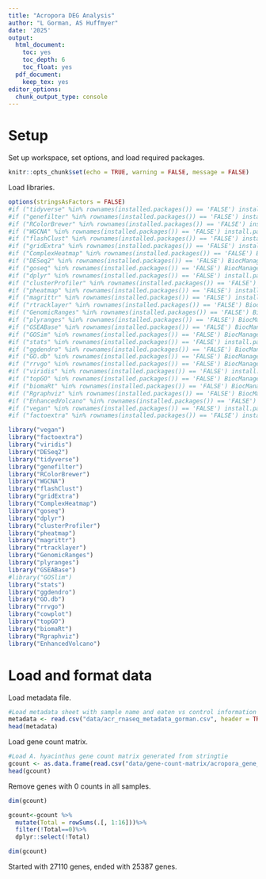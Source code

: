 ```yaml
---
title: "Acropora DEG Analysis" 
author: "L Gorman, AS Huffmyer"
date: '2025'
output:
  html_document:
    toc: yes
    toc_depth: 6
    toc_float: yes
  pdf_document:
    keep_tex: yes
editor_options: 
  chunk_output_type: console
---
```


# Setup  

Set up workspace, set options, and load required packages.    
```r
knitr::opts_chunk$set(echo = TRUE, warning = FALSE, message = FALSE)
```

Load libraries. 
```r
options(stringsAsFactors = FALSE)
#if ("tidyverse" %in% rownames(installed.packages()) == 'FALSE') install.packages('tidyverse') 
#if ("genefilter" %in% rownames(installed.packages()) == 'FALSE') install.packages('genefilter') 
#if ("RColorBrewer" %in% rownames(installed.packages()) == 'FALSE') install.packages('RColorBrewer') 
#if ("WGCNA" %in% rownames(installed.packages()) == 'FALSE') install.packages('WGCNA') 
#if ("flashClust" %in% rownames(installed.packages()) == 'FALSE') install.packages('flashClust') 
#if ("gridExtra" %in% rownames(installed.packages()) == 'FALSE') install.packages('gridExtra') 
#if ("ComplexHeatmap" %in% rownames(installed.packages()) == 'FALSE') BiocManager::install("ComplexHeatmap")
#if ("DESeq2" %in% rownames(installed.packages()) == 'FALSE') BiocManager::install("DESeq2")
#if ("goseq" %in% rownames(installed.packages()) == 'FALSE') BiocManager::install("goseq") 
#if ("dplyr" %in% rownames(installed.packages()) == 'FALSE') install.packages('dplyr') 
#if ("clusterProfiler" %in% rownames(installed.packages()) == 'FALSE') BiocManager::install("clusterProfiler") 
#if ("pheatmap" %in% rownames(installed.packages()) == 'FALSE') install.packages('pheatmap') 
#if ("magrittr" %in% rownames(installed.packages()) == 'FALSE') install.packages('magrittr') 
#if ("rtracklayer" %in% rownames(installed.packages()) == 'FALSE') BiocManager::install("rtracklayer")
#if ("GenomicRanges" %in% rownames(installed.packages()) == 'FALSE') BiocManager::install("GenomicRanges")
#if ("plyranges" %in% rownames(installed.packages()) == 'FALSE') BiocManager::install("plyranges")
#if ("GSEABase" %in% rownames(installed.packages()) == 'FALSE') BiocManager::install("GSEABase")
#if ("GOSim" %in% rownames(installed.packages()) == 'FALSE') BiocManager::install("GOSim")
#if ("stats" %in% rownames(installed.packages()) == 'FALSE') install.packages("stats")
#if ("ggdendro" %in% rownames(installed.packages()) == 'FALSE') BiocManager::install("ggdendro")
#if ("GO.db" %in% rownames(installed.packages()) == 'FALSE') BiocManager::install("GO.db")
#if ("rrvgo" %in% rownames(installed.packages()) == 'FALSE') BiocManager::install("rrvgo")
#if ("viridis" %in% rownames(installed.packages()) == 'FALSE') install.packages("viridis")
#if ("topGO" %in% rownames(installed.packages()) == 'FALSE') BiocManager::install("topGO")
#if ("biomaRt" %in% rownames(installed.packages()) == 'FALSE') BiocManager::install("biomaRt")
#if ("Rgraphviz" %in% rownames(installed.packages()) == 'FALSE') BiocManager::install("Rgraphviz")
#if ("EnhancedVolcano" %in% rownames(installed.packages()) == 'FALSE') BiocManager::install("EnhancedVolcano")
#if ("vegan" %in% rownames(installed.packages()) == 'FALSE') install.packages("vegan") 
#if ("factoextra" %in% rownames(installed.packages()) == 'FALSE') install.packages("factoextra") 

library("vegan")
library("factoextra")
library("viridis")
library("DESeq2")
library("tidyverse")
library("genefilter")
library("RColorBrewer")
library("WGCNA")
library("flashClust")
library("gridExtra")
library("ComplexHeatmap")
library("goseq")
library("dplyr")
library("clusterProfiler")
library("pheatmap")
library("magrittr")
library("rtracklayer")
library("GenomicRanges")
library("plyranges")
library("GSEABase")
#library("GOSlim")
library("stats")
library("ggdendro")
library("GO.db")
library("rrvgo")
library("cowplot")
library("topGO")
library("biomaRt")
library("Rgraphviz")
library("EnhancedVolcano")
```

# Load and format data 

Load metadata file. 

```r
#Load metadata sheet with sample name and eaten vs control information
metadata <- read.csv("data/acr_rnaseq_metadata_gorman.csv", header = TRUE, sep = ",")%>%dplyr::select(sample, eatenvscontrol, code)
head(metadata)
```

Load gene count matrix. 
```r
#Load A. hyacinthus gene count matrix generated from stringtie
gcount <- as.data.frame(read.csv("data/gene-count-matrix/acropora_gene_count_matrix.csv", row.names="gene_id"), colClasses = double)
head(gcount)
```

Remove genes with 0 counts in all samples. 
```r
dim(gcount)

gcount<-gcount %>%
  mutate(Total = rowSums(.[, 1:16]))%>%
  filter(!Total==0)%>%
  dplyr::select(!Total)

dim(gcount)
```
Started with 27110 genes, ended with 25387 genes.  

